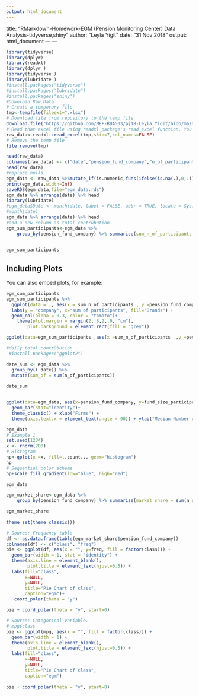 ```yaml
---
output: html_document
---
```

title: "RMarkdown-Homework-EGM (Pension Monitoring Center) Data Analysis-tidyverse,shiny"
author: "Leyla Yigit"
date: "31 Nov 2018"
output: html_document
---
---

```r
library(tidyverse)
library(dplyr)
library(readxl)
library(dplyr )
library(tidyverse )
library(lubridate )
#install.packages("tidyverse")
#install.packages("lubridate")
#install.packages("shiny")
#Download Raw Data
# Create a temporary file
tmp<-tempfile(fileext=".xlsx")
# Download file from repository to the temp file
download.file("https://github.com/MEF-BDA503/pj18-Leyla.Yigit/blob/master/AssignmentWeek4/egm_example_data.xlsx?raw=true",mode="wb",destfile=tmp)
# Read that excel file using readxl package's read_excel function. You might need to adjust the parameters (skip, col_names) according to your raw file's format.
raw_data<-readxl::read_excel(tmp,skip=7,col_names=FALSE)
# Remove the temp file
file.remove(tmp)
```

```r

head(raw_data)
colnames(raw_data) <- c("date","pension_fund_company","n_of_participants",  "fund_size_participants",   "gov_contribution", "contribution", "n_of_pensioners",  "n_of_ind_contracts",   "n_of_group_ind_contracts", "n_of_employer_group_certificates", "n_total","size_of_ind_contracts",  "size_of_group_ind_contracts",  "size_of_employer_group_certificates"   ,"size_total")
head(raw_data)
#replace nulls
egm_data <- raw_data %>%mutate_if(is.numeric,funs(ifelse(is.na(.),0,.))) 
print(egm_data,width=Inf)
saveRDS(egm_data,file="egm_data.rds")
egm_data %>% arrange(date) %>% head
library(lubridate)
#egm_data$Date <- month(date, label = FALSE, abbr = TRUE, locale = Sys.getlocale("LC_TIME"))
#month(date)
egm_data %>% arrange(date) %>% head
#add a new column as total_contrübution
egm_sum_participants<-egm_data %>% 
    group_by(pension_fund_company) %>% summarise(sum_n_of_participants = sum(n_of_participants)) 
    

egm_sum_participants

```

## Including Plots

You can also embed plots, for example:

```r

egm_sum_participants
egm_sum_participants %>% 
  ggplot(data = ., aes(x = sum_n_of_participants , y =pension_fund_company , color = sum_n_of_participants)) + 
  labs(y = "company", x="sum of participants", fill="Brands") + 
  geom_col(alpha = 0.3, color = "tomato")+
    theme(plot.margin = margin(2,.8,2,.9, "cm"),
        plot.background = element_rect(fill = "grey"))

ggplot(data=egm_sum_participants ,aes(x =sum_n_of_participants  ,y =pension_fund_company, color = pension_fund_company)) +  geom_area()


```
```r
#daily total contrübution
 #install.packages("ggplot2")

date_sum <- egm_data %>% 
  group_by(( date)) %>% 
  mutate(sum_of = sum(n_of_participants))
    
date_sum    


ggplot(data=egm_data, aes(x=pension_fund_company, y=fund_size_participants, fill=pension_fund_company)) +
  geom_bar(stat="identity")+ 
  theme_classic() + xlab("Firms") + 
  theme(axis.text.x = element_text(angle = 90)) + ylab("Median Number of Participants")
```


```r
egm_data
# Example 1
set.seed(1234)
x <- rnorm(200)
# Histogram
hp<-qplot(x =x, fill=..count.., geom="histogram") 
hp
# Sequential color scheme
hp+scale_fill_gradient(low="blue", high="red")
```




```r
egm_data

egm_market_share<-egm_data %>% 
    group_by(pension_fund_company) %>% summarise(market_share = sum(n_of_ind_contracts)) 

egm_market_share
    
theme_set(theme_classic())

# Source: Frequency table
df <- as.data.frame(table(egm_market_share$pension_fund_company))
colnames(df) <- c("class", "freq")
pie <- ggplot(df, aes(x = "", y=freq, fill = factor(class))) + 
  geom_bar(width = 1, stat = "identity") +
  theme(axis.line = element_blank(), 
        plot.title = element_text(hjust=0.5)) + 
  labs(fill="class", 
       x=NULL, 
       y=NULL, 
       title="Pie Chart of class", 
       caption="egm")+
   coord_polar(theta = "y")

pie + coord_polar(theta = "y", start=0)

# Source: Categorical variable.
# mpg$class
pie <- ggplot(mpg, aes(x = "", fill = factor(class))) + 
  geom_bar(width = 1) +
  theme(axis.line = element_blank(), 
        plot.title = element_text(hjust=0.5)) + 
  labs(fill="class", 
       x=NULL, 
       y=NULL, 
       title="Pie Chart of class", 
       caption="egm")
  
pie + coord_polar(theta = "y", start=0)
```